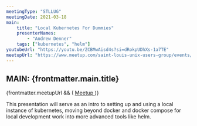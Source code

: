 ```yaml
---
meetingType: "STLLUG"
meetingDate: 2021-03-18
main:
    title: "Local Kubernetes For Dummies"
    presenterNames:
        - "Andrew Denner"
    tags: ["kubernetes", "helm"]
youtubeUrl: "https://youtu.be/ZCBMwAisd4s?si=dRokpUDhXs-1a7TE"
meetupUrl: "https://www.meetup.com/saint-louis-unix-users-group/events/271259450/"
---
```



## **MAIN:** {frontmatter.main.title}

<MeetingPresenter presenterNames={frontmatter.main.presenterNames} />
{frontmatter.meetupUrl && (
    <a href={frontmatter.meetupUrl}>
        <Icon name="mdi:meetup" class="inline" />
        Meetup
    </a>
)}

This presentation will serve as an intro to setting up and using a local instance of kubernetes, moving beyond docker and docker compose for local development work into more advanced tools like helm.

<Tags tags={frontmatter.main.tags} />
